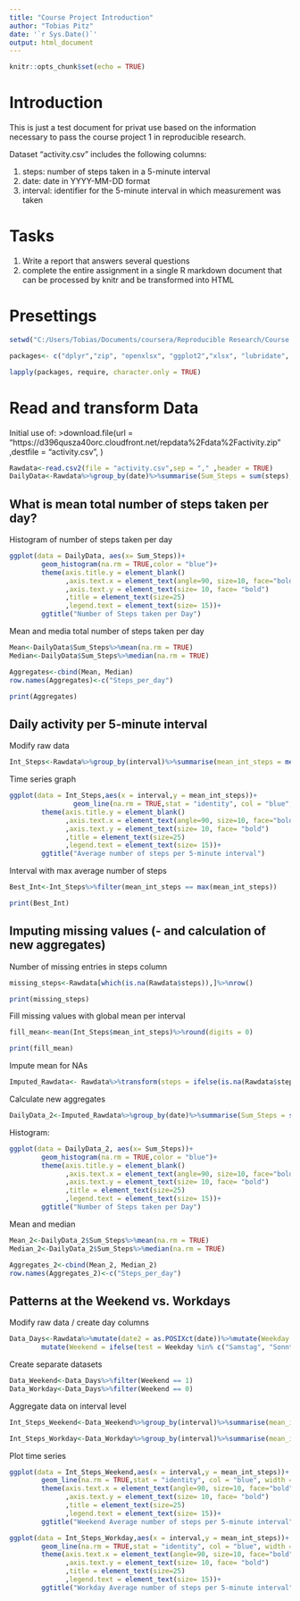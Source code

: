 ```yaml
---
title: "Course Project Introduction"
author: "Tobias Pitz"
date: '`r Sys.Date()`'
output: html_document
---
```


```r
knitr::opts_chunk$set(echo = TRUE)
```


# Introduction

This is just a test document for privat use based on the information necessary to pass the course project 1 in reproducible research. 

Dataset "activity.csv" includes the following columns:

1. steps: number of steps taken in a 5-minute interval
2. date: date in YYYY-MM-DD format
3. interval: identifier for the 5-minute interval in which measurement was taken

# Tasks

1. Write a report that answers several questions
2. complete the entire assignment in a single R markdown document that can be processed by knitr and be transformed into HTML



# Presettings

```r
setwd("C:/Users/Tobias/Documents/coursera/Reproducible Research/Course Project 1")

packages<- c("dplyr","zip", "openxlsx", "ggplot2","xlsx", "lubridate", "tidyr")

lapply(packages, require, character.only = TRUE)
```

# Read and transform Data

Initial use of:
>download.file(url = "https://d396qusza40orc.cloudfront.net/repdata%2Fdata%2Factivity.zip"
              ,destfile = "activity.csv", )
```r
Rawdata<-read.csv2(file = "activity.csv",sep = "," ,header = TRUE)
DailyData<-Rawdata%>%group_by(date)%>%summarise(Sum_Steps = sum(steps), Count_walked_intervals = n_distinct(steps))

```

## What is mean total number of steps taken per day?

Histogram of number of steps taken per day
```r
ggplot(data = DailyData, aes(x= Sum_Steps))+
        geom_histogram(na.rm = TRUE,color = "blue")+
        theme(axis.title.y = element_blank()
              ,axis.text.x = element_text(angle=90, size=10, face="bold")
              ,axis.text.y = element_text(size= 10, face= "bold")
              ,title = element_text(size=25)
              ,legend.text = element_text(size= 15))+
        ggtitle("Number of Steps taken per Day")

```

Mean and media total number of steps taken per day

```r
Mean<-DailyData$Sum_Steps%>%mean(na.rm = TRUE)
Median<-DailyData$Sum_Steps%>%median(na.rm = TRUE)

Aggregates<-cbind(Mean, Median)
row.names(Aggregates)<-c("Steps_per_day")

print(Aggregates)

```


## Daily activity per 5-minute interval

Modify raw data 


```r
Int_Steps<-Rawdata%>%group_by(interval)%>%summarise(mean_int_steps = mean(steps, na.rm = TRUE))%>%drop_na()
```


Time series graph
```r
ggplot(data = Int_Steps,aes(x = interval,y = mean_int_steps))+
                geom_line(na.rm = TRUE,stat = "identity", col = "blue", width = 1.5)+
        theme(axis.title.y = element_blank()
              ,axis.text.x = element_text(angle=90, size=10, face="bold")
              ,axis.text.y = element_text(size= 10, face= "bold")
              ,title = element_text(size=25)
              ,legend.text = element_text(size= 15))+
        ggtitle("Average number of steps per 5-minute interval")
```

Interval with max average number of steps

```r
Best_Int<-Int_Steps%>%filter(mean_int_steps == max(mean_int_steps))

print(Best_Int)
```



## Imputing missing values (- and calculation of new aggregates)

Number of missing entries in steps column

```r
missing_steps<-Rawdata[which(is.na(Rawdata$steps)),]%>%nrow()

print(missing_steps)
```


Fill missing values with global mean per interval
```r
fill_mean<-mean(Int_Steps$mean_int_steps)%>%round(digits = 0)

print(fill_mean)
```

Impute mean for NAs
```r
Imputed_Rawdata<- Rawdata%>%transform(steps = ifelse(is.na(Rawdata$steps), yes = fill_mean, no = Rawdata$steps))
```

Calculate new aggregates
```r
DailyData_2<-Imputed_Rawdata%>%group_by(date)%>%summarise(Sum_Steps = sum(steps))
```


Histogram:
```r
ggplot(data = DailyData_2, aes(x= Sum_Steps))+
        geom_histogram(na.rm = TRUE,color = "blue")+
        theme(axis.title.y = element_blank()
              ,axis.text.x = element_text(angle=90, size=10, face="bold")
              ,axis.text.y = element_text(size= 10, face= "bold")
              ,title = element_text(size=25)
              ,legend.text = element_text(size= 15))+
        ggtitle("Number of Steps taken per Day")
```

Mean and median 
```r
Mean_2<-DailyData_2$Sum_Steps%>%mean(na.rm = TRUE)
Median_2<-DailyData_2$Sum_Steps%>%median(na.rm = TRUE)

Aggregates_2<-cbind(Mean_2, Median_2)
row.names(Aggregates_2)<-c("Steps_per_day")
```


## Patterns at the Weekend vs. Workdays

Modify raw data / create day columns 
```r
Data_Days<-Rawdata%>%mutate(date2 = as.POSIXct(date))%>%mutate(Weekday = weekdays(date2))%>%
        mutate(Weekend = ifelse(test = Weekday %in% c("Samstag", "Sonntag"),yes = 1,no = 0))
```

Create separate datasets
```r
Data_Weekend<-Data_Days%>%filter(Weekend == 1)
Data_Workday<-Data_Days%>%filter(Weekend == 0)
```

Aggregate data on interval level
```r
Int_Steps_Weekend<-Data_Weekend%>%group_by(interval)%>%summarise(mean_int_steps = mean(steps, na.rm = TRUE))%>%drop_na()

Int_Steps_Workday<-Data_Workday%>%group_by(interval)%>%summarise(mean_int_steps = mean(steps, na.rm = TRUE))%>%drop_na()
```

Plot time series 

```r
ggplot(data = Int_Steps_Weekend,aes(x = interval,y = mean_int_steps))+
        geom_line(na.rm = TRUE,stat = "identity", col = "blue", width = 1.5)+
        theme(axis.text.x = element_text(angle=90, size=10, face="bold")
              ,axis.text.y = element_text(size= 10, face= "bold")
              ,title = element_text(size=25)
              ,legend.text = element_text(size= 15))+
        ggtitle("Weekend Average number of steps per 5-minute interval")
```


```r
ggplot(data = Int_Steps_Workday,aes(x = interval,y = mean_int_steps))+
        geom_line(na.rm = TRUE,stat = "identity", col = "blue", width = 1.5)+
        theme(axis.text.x = element_text(angle=90, size=10, face="bold")
              ,axis.text.y = element_text(size= 10, face= "bold")
              ,title = element_text(size=25)
              ,legend.text = element_text(size= 15))+
        ggtitle("Workday Average number of steps per 5-minute interval")
```



